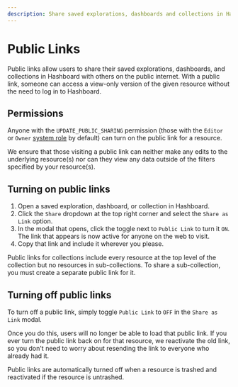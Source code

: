 ```yaml
---
description: Share saved explorations, dashboards and collections in Hashboard with others on the public internet
---
```



# Public Links

Public links allow users to share their saved explorations, dashboards, and collections in Hashboard with others on the public internet. With a public link, someone can access a view-only version of the given resource without the need to log in to Hashboard.

## Permissions

Anyone with the `UPDATE_PUBLIC_SHARING` permission (those with the `Editor` or `Owner` [system role](/docs/project-management/users-and-permissions/#default-system-roles) by default) can turn on the public link for a resource.

We ensure that those visiting a public link can neither make any edits to the underlying resource(s) nor can they view any data outside of
the filters specified by your resource(s).

## Turning on public links

1. Open a saved exploration, dashboard, or collection in Hashboard.
2. Click the `Share` dropdown at the top right corner and select the `Share as Link` option.
3. In the modal that opens, click the toggle next to `Public Link` to turn it `ON`. The link that appears is now active for anyone on the web to visit.
4. Copy that link and include it wherever you please.

<Callout type="info">
  Public links for collections include every resource at the top level of the
  collection but no resources in sub-collections. To share a sub-collection, you
  must create a separate public link for it.
</Callout>

## Turning off public links

To turn off a public link, simply toggle `Public Link` to `OFF` in the `Share as Link` modal.

Once you do this, users will no longer be able to load that public link. If you ever turn the public link back on for that resource,
we reactivate the old link, so you don't need to worry about resending the link to everyone who already had it.

<Callout type="info">
  Public links are automatically turned off when a resource is trashed and
  reactivated if the resource is untrashed.
</Callout>
